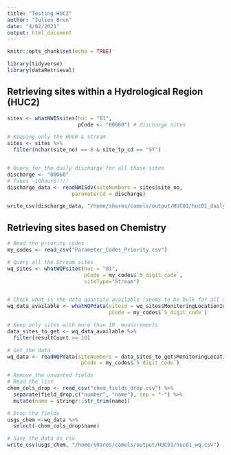 ```yaml
---
title: "Testing HUC2"
author: "Julien Brun"
date: "4/02/2021"
output: html_document
---
```


```r
knitr::opts_chunk$set(echo = TRUE)
```


```r
library(tidyverse)
library(dataRetrieval)
```


## Retrieving sites within a Hydrological Region (HUC2)

```r
sites <- whatNWISsites(huc = "01",
                       pCode <- "00060") # discharge sites

# Keeping only the HUC8 & Stream
sites <- sites %>% 
  filter(nchar(site_no) == 8 & site_tp_cd == "ST")


# Query for the daily discharge for all those sites
discharge <- "00060"
# Takes ~10hours!!!!
discharge_data <- readNWISdv(siteNumbers = sites$site_no,
                     parameterCd = discharge)

write_csv(discharge_data, "/home/shares/camels/output/HUC01/huc01_daily_flow.csv")
```

## Retrieving sites based on Chemistry

```r

# Read the priority codes
my_codes <- read_csv("Parameter_Codes_Priority.csv")

# Query all the Stream sites
wq_sites <- whatWQPsites(huc = "01", 
                         pCode = my_codes$`5_digit_code`,
                         siteType="Stream")


# Check what is the data quantity available (seems to be bulk for all the codes)
wq_data_available <- whatWQPdata(siteid = wq_sites$MonitoringLocationIdentifier,
                                 pCode = my_codes$`5_digit_code`)

# Keep only sites with more than 10  measurements
data_sites_to_get <- wq_data_available %>% 
  filter(resultCount >= 10)

# Get the data
wq_data <- readWQPdata(siteNumbers = data_sites_to_get$MonitoringLocationIdentifier,
                        pCode = my_codes$`5_digit_code`)

# Remove the unwanted fields
# Read the list
chem_cols_drop <- read_csv("chem_fields_drop.csv") %>%
  separate(field_drop,c("number", "name"), sep = "-") %>%
  mutate(name = stringr::str_trim(name))

# Drop the fields
usgs_chem <-wq_data %>%
  select(-chem_cols_drop$name)

# Save the data as csv
write_csv(usgs_chem, "/home/shares/camels/output/HUC01/huc01_wq.csv")

```

